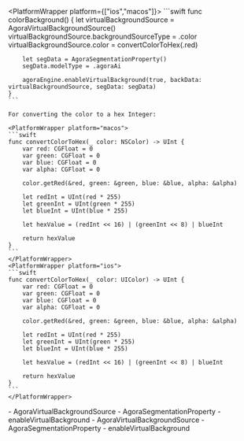 <PlatformWrapper platform={["ios","macos"]}>
    ```swift
    func colorBackground() {
        let virtualBackgroundSource = AgoraVirtualBackgroundSource()
        virtualBackgroundSource.backgroundSourceType = .color
        virtualBackgroundSource.color = convertColorToHex(.red)

        let segData = AgoraSegmentationProperty()
        segData.modelType = .agoraAi

        agoraEngine.enableVirtualBackground(true, backData: virtualBackgroundSource, segData: segData)
    }
    ```

    For converting the color to a hex Integer:

    <PlatformWrapper platform="macos">
    ```swift
    func convertColorToHex(_ color: NSColor) -> UInt {
        var red: CGFloat = 0
        var green: CGFloat = 0
        var blue: CGFloat = 0
        var alpha: CGFloat = 0

        color.getRed(&red, green: &green, blue: &blue, alpha: &alpha)

        let redInt = UInt(red * 255)
        let greenInt = UInt(green * 255)
        let blueInt = UInt(blue * 255)

        let hexValue = (redInt << 16) | (greenInt << 8) | blueInt

        return hexValue
    }
    ```
    </PlatformWrapper>
    <PlatformWrapper platform="ios">
    ```swift
    func convertColorToHex(_ color: UIColor) -> UInt {
        var red: CGFloat = 0
        var green: CGFloat = 0
        var blue: CGFloat = 0
        var alpha: CGFloat = 0

        color.getRed(&red, green: &green, blue: &blue, alpha: &alpha)

        let redInt = UInt(red * 255)
        let greenInt = UInt(green * 255)
        let blueInt = UInt(blue * 255)

        let hexValue = (redInt << 16) | (greenInt << 8) | blueInt

        return hexValue
    }
    ```
    </PlatformWrapper>

<PlatformWrapper platform="ios">
    - <Link target="_blank" to="{{Global.API_REF_IOS_ROOT_RTC_KIT}}/agoravirtualbackgroundsource">AgoraVirtualBackgroundSource</Link>
    - <Link target="_blank" to="{{Global.API_REF_IOS_ROOT_RTC_KIT}}/agorasegmentationproperty">AgoraSegmentationProperty</Link>
    - <Link target="_blank" to="{{Global.API_REF_IOS_ROOT_RTC_ENGINE_KIT}}/enablevirtualbackground(_:backdata:segdata:)">enableVirtualBackground</Link>
</PlatformWrapper>
<PlatformWrapper platform="macos">
    - <Link target="_blank" to="{{Global.API_REF_MACOS_ROOT_RTC_KIT}}/agoravirtualbackgroundsource">AgoraVirtualBackgroundSource</Link>
    - <Link target="_blank" to="{{Global.API_REF_MACOS_ROOT_RTC_KIT}}/agorasegmentationproperty">AgoraSegmentationProperty</Link>
    - <Link target="_blank" to="{{Global.API_REF_MACOS_ROOT_RTC_ENGINE_KIT}}/enablevirtualbackground(_:backdata:segdata:)">enableVirtualBackground</Link>
</PlatformWrapper>

</PlatformWrapper>